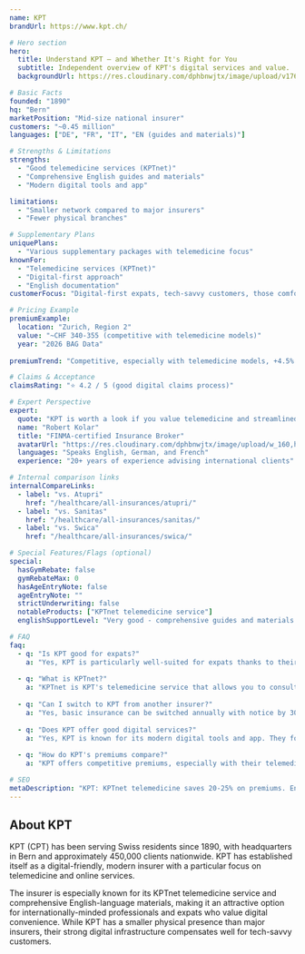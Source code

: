 ```yaml
---
name: KPT
brandUrl: https://www.kpt.ch/

# Hero section
hero:
  title: Understand KPT — and Whether It's Right for You
  subtitle: Independent overview of KPT's digital services and value.
  backgroundUrl: https://res.cloudinary.com/dphbnwjtx/image/upload/v1760890634/a-high-resolution-photograph-of-a-single_AafYbQzCQdGItPjdkG7WKw_4m2vpcgCRX6j3HhLqZSp-w_jyiawr.png

# Basic Facts
founded: "1890"
hq: "Bern"
marketPosition: "Mid-size national insurer"
customers: "~0.45 million"
languages: ["DE", "FR", "IT", "EN (guides and materials)"]

# Strengths & Limitations
strengths:
  - "Good telemedicine services (KPTnet)"
  - "Comprehensive English guides and materials"
  - "Modern digital tools and app"

limitations:
  - "Smaller network compared to major insurers"
  - "Fewer physical branches"

# Supplementary Plans
uniquePlans:
  - "Various supplementary packages with telemedicine focus"
knownFor:
  - "Telemedicine services (KPTnet)"
  - "Digital-first approach"
  - "English documentation"
customerFocus: "Digital-first expats, tech-savvy customers, those comfortable with telemedicine"

# Pricing Example
premiumExample:
  location: "Zurich, Region 2"
  value: "~CHF 340-355 (competitive with telemedicine models)"
  year: "2026 BAG Data"
  
premiumTrend: "Competitive, especially with telemedicine models, +4.5% avg"

# Claims & Acceptance
claimsRating: "⭐ 4.2 / 5 (good digital claims process)"

# Expert Perspective
expert:
  quote: "KPT is worth a look if you value telemedicine and streamlined app-based workflows. Their English materials and digital services make them a good fit for internationally-minded professionals."
  name: "Robert Kolar"
  title: "FINMA-certified Insurance Broker"
  avatarUrl: "https://res.cloudinary.com/dphbnwjtx/image/upload/w_160,h_160,q_100,f_webp,c_fill,g_face,dpr_2.0/v1757251477/Generated_Image_September_07_2025_-_9_20PM_uuse1r.jpg"
  languages: "Speaks English, German, and French"
  experience: "20+ years of experience advising international clients"

# Internal comparison links
internalCompareLinks:
  - label: "vs. Atupri"
    href: "/healthcare/all-insurances/atupri/"
  - label: "vs. Sanitas"
    href: "/healthcare/all-insurances/sanitas/"
  - label: "vs. Swica"
    href: "/healthcare/all-insurances/swica/"

# Special Features/Flags (optional)
special:
  hasGymRebate: false
  gymRebateMax: 0
  hasAgeEntryNote: false
  ageEntryNote: ""
  strictUnderwriting: false
  notableProducts: ["KPTnet telemedicine service"]
  englishSupportLevel: "Very good - comprehensive guides and materials in English"

# FAQ
faq:
  - q: "Is KPT good for expats?"
    a: "Yes, KPT is particularly well-suited for expats thanks to their comprehensive English guides, digital-first approach, and telemedicine services. Their materials are among the clearest for non-German speakers."
  
  - q: "What is KPTnet?"
    a: "KPTnet is KPT's telemedicine service that allows you to consult with doctors remotely before seeking in-person care. This model can reduce premiums while maintaining quality care access."
  
  - q: "Can I switch to KPT from another insurer?"
    a: "Yes, basic insurance can be switched annually with notice by 30 November. Supplementary plans require a health questionnaire. We help ensure a smooth transition and maximize acceptance chances."
  
  - q: "Does KPT offer good digital services?"
    a: "Yes, KPT is known for its modern digital tools and app. They focus on digital-first service delivery, making them ideal for tech-savvy customers who prefer app-based interactions."
  
  - q: "How do KPT's premiums compare?"
    a: "KPT offers competitive premiums, especially with their telemedicine models like KPTnet. We compare all options to find the best value for your specific needs and canton."

# SEO
metaDescription: "KPT: KPTnet telemedicine saves 20-25% on premiums. English resources available. Mid-tier pricing with digital-first approach. Good for tech-savvy expats?"
---
```


## About KPT

KPT (CPT) has been serving Swiss residents since 1890, with headquarters in Bern and approximately 450,000 clients nationwide. KPT has established itself as a digital-friendly, modern insurer with a particular focus on telemedicine and online services.

The insurer is especially known for its KPTnet telemedicine service and comprehensive English-language materials, making it an attractive option for internationally-minded professionals and expats who value digital convenience. While KPT has a smaller physical presence than major insurers, their strong digital infrastructure compensates well for tech-savvy customers.

